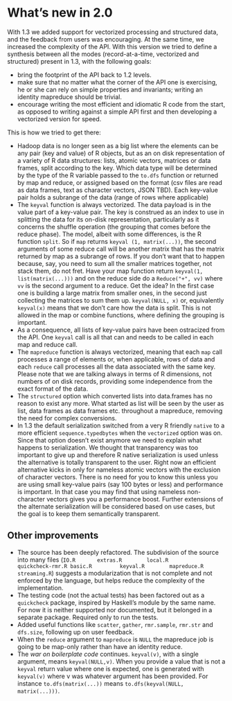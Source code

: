 # What's new in 2.0

With 1.3 we added support for vectorized processing and structured data, and the feedback from users was encouraging. At the same time, we increased the complexity of the API. With this version we tried to define a synthesis between all the modes (record-at-a-time, vectorized and structured) present in 1.3, with the following goals:

* bring the footprint of the API back to 1.2 levels. 
* make sure that no matter what the corner of the API one is exercising, he or she can rely on simple properties and invariants; writing an identity mapreduce should be trivial.
* encourage writing the most efficient and idiomatic R code from the start, as opposed to writing against a simple API first and then developing a vectorized version for speed. 

This is how we tried to get there:

* Hadoop data is no longer seen as a big list where the elements can be any pair (key and value) of R objects, but as an on disk representation of a variety of R data structures: lists, atomic vectors, matrices or data frames, split according to the key. Which data type will be determined by the type of the R variable passed to the `to.dfs` function or returned by map and reduce, or assigned based on the format (csv files are read as data frames, text as character vectors, JSON TBD). Each key-value pair holds a subrange of the data (range of rows where applicable)
* The `keyval` function is always vectorized. The data payload is in the value part of a key-value pair. The key is construed as an index to use in splitting the data for its on-disk representation, particularly as it concerns the shuffle operation (the grouping that comes before the reduce phase). The model, albeit with some differences, is the R function `split`. So if `map` returns `keyval (1, matrix(...))`, the second arguments of some reduce call will be another matrix that has the matrix returned by map as a subrange of rows. If you don't want that to happen because, say, you need to sum all the smaller matrices together, not stack them, do not fret. Have your map function return `keyval(1, list(matrix(...)))` and on the reduce side do a `Reduce("+", vv)` where `vv` is the second argument to a reduce. Get the idea? In the first case one is building a large matrix from smaller ones, in the second just collecting the matrices to sum them up. `keyval(NULL, x)` or, equivalently `keyval(x)` means that we don't care how the data is split. This is not allowed in the map or combine functions, where defining the grouping is important.
* As a consequence, all lists of key-value pairs have been ostracized from the API. One `keyval` call is all that can and needs to be called in each map and reduce call.
* The `mapreduce` function is always vectorized, meaning that each `map` call processes a range of elements or, when applicable, rows of data and each `reduce` call processes all the data associated with the same key. Please note that we are talking always in terms of R dimensions, not numbers of on disk records, providing some independence from the exact format of the data.
* The `structured` option which converted lists into data.frames has no reason to exist any more. What started as list will be seen by the user as list, data frames as data frames etc. throughout a mapreduce, removing the need for complex conversions. 
* In 1.3 the default serialization switched from a very R friendly `native` to a more efficient `sequence.typedbytes` when the `vectorized` option was on. Since that option doesn't exist anymore we need to explain what happens to serialization. We thought that transparency was too important to give up and therefore R native serialization is used unless the alternative is totally transparent to the user. Right now an efficient alternative kicks in only for nameless atomic vectors with the exclusion of character vectors. There is no need for you to know this unless you are using small key-value pairs (say 100 bytes or less) and performance is important. In that case you may find that using nameless non-character vectors gives you a performance boost. Further extensions of the alternate serialization will be considered based on use cases, but the goal is to keep them semantically transparent.

## Other improvements
* The source has been deeply refactored. The subdivision of the source into many files (`IO.R  		extras.R		local.R			quickcheck-rmr.R
basic.R			keyval.R		mapreduce.R		streaming.R`) suggests a modularization that is not complete and not enforced by the language, but helps reduce the complexity of the implementation.
* The testing code (not the actual tests) has been factored out as a `quickcheck` package, inspired by Haskell's module by the same name. For now it is neither supported nor documented, but it belonged in a separate package. Required only to run the tests.
* Added useful functions like `scatter`, `gather`, `rmr.sample`, `rmr.str` and `dfs.size`, following up on user feedback.
* When the `reduce` argument to `mapreduce` is `NULL` the mapreduce job is going to be map-only rather than have an identity reduce. 
* The *war on boilerplate code* continues. `keyval(v)`, with a single argument,  means `keyval(NULL,v)`. When you provide a value that is not a `keyval` return value where one is expected, one is generated with `keyval(v)` where v was whatever argument has been provided. For instance `to.dfs(matrix(...))` means `to.dfs(keyval(NULL, matrix(...)))`.